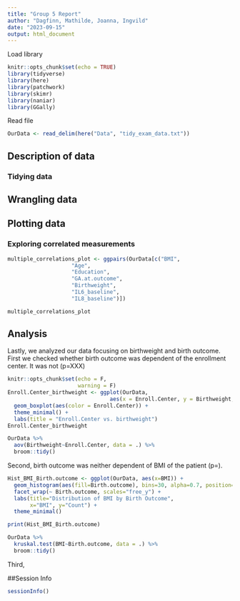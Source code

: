 ```yaml
---
title: "Group 5 Report"
author: "Dagfinn, Mathilde, Joanna, Ingvild"
date: "2023-09-15"
output: html_document
---
```


Load library
```r
knitr::opts_chunk$set(echo = TRUE)
library(tidyverse)
library(here)
library(patchwork)
library(skimr)
library(naniar)
library(GGally)
```

Read file
```r
OurData <- read_delim(here("Data", "tidy_exam_data.txt"))
```

## Description of data

### Tidying data

## Wrangling data

## Plotting data
### Exploring correlated measurements
```r
multiple_correlations_plot <- ggpairs(OurData[c("BMI", 
                    "Age", 
                    "Education", 
                    "GA.at.outcome", 
                    "Birthweight",
                    "IL6_baseline",
                    "IL8_baseline")])

multiple_correlations_plot
```


## Analysis
Lastly, we analyzed our data focusing on birthweight and birth outcome. First we checked whether birth outcome was dependent of the enrollment center. It was not (p=XXX) 

```r
knitr::opts_chunk$set(echo = F,
                      warning = F)
Enroll.Center_birthweight <- ggplot(OurData,
                                aes(x = Enroll.Center, y = Birthweight, fill = Enroll.Center)) +
  geom_boxplot(aes(color = Enroll.Center)) +
  theme_minimal() +
  labs(title = "Enroll.Center vs. birthweight")
Enroll.Center_birthweight

OurData %>%
  aov(Birthweight~Enroll.Center, data = .) %>%
  broom::tidy()
```

Second, birth outcome was neither dependent of BMI of the patient (p=).
```r
Hist_BMI_Birth.outcome <- ggplot(OurData, aes(x=BMI)) +
  geom_histogram(aes(fill=Birth.outcome), bins=30, alpha=0.7, position="identity") + 
  facet_wrap(~ Birth.outcome, scales="free_y") +
  labs(title="Distribution of BMI by Birth Outcome", 
       x="BMI", y="Count") +
  theme_minimal()

print(Hist_BMI_Birth.outcome)

OurData %>% 
  kruskal.test(BMI~Birth.outcome, data = .) %>%
  broom::tidy()
```

Third, 

##Session Info
```r
sessionInfo()
```



